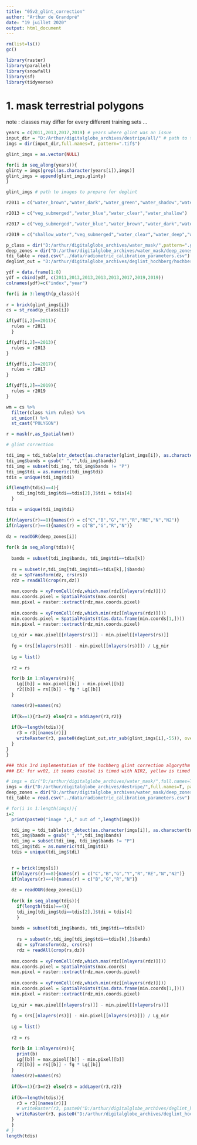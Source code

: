 ```yaml
---
title: "05v2_glint_correction"
author: "Arthur de Grandpré"
date: "19 juillet 2020"
output: html_document
---
```


```r
rm(list=ls())
gc()

library(raster)
library(parallel)
library(snowfall)
library(sf)
library(tidyverse)
```


# 1. mask terrestrial polygons

note : classes may differ for every different training sets ... 

```r
years = c(2011,2013,2017,2019) # years where glint was an issue
input_dir = "D:/Arthur/digitalglobe_archives/destripe/all/" # path to the de-stripped BOA images
imgs = dir(input_dir,full.names=T, pattern=".tif$")

glint_imgs = as.vector(NULL)

for(i in seq_along(years)){
glinty = imgs[grepl(as.character(years[i]),imgs)]
glint_imgs = append(glint_imgs,glinty)
}

glint_imgs # path to images to prepare for deglint
```

```r
r2011 = c("water_brown","water_dark","water_green","water_shadow","water_shallow")

r2013 = c("veg_submerged","water_blue","water_clear","water_shallow")

r2017 = c("veg_submerged","water_blue","water_brown","water_dark","water_shallow","water_white")

r2019 = c("shallow_water","veg_submerged","water_clear","water_deep","water_shallow")
```

```r
p_class = dir("D:/arthur/digitalglobe_archives/water_mask/",pattern=".gpkg$",full.names=T)
deep_zones = dir("D:/arthur/digitalglobe_archives/water_mask/deep_zones",full.names=T, pattern=".shp$")
tdi_table = read.csv("../data/radiometric_calibration_parameters.csv")
deglint_out = "D:/arthur/digitalglobe_archives/deglint_hochberg/hochberg_destripe/"

ydf = data.frame(1:8)
ydf = cbind(ydf, c(2011,2013,2013,2013,2013,2017,2019,2019))
colnames(ydf)=c("index","year")

for(i in 3:length(p_class)){
  
r = brick(glint_imgs[i])
cs = st_read(p_class[i])

if(ydf[i,2]==2011){
  rules = r2011
  }

if(ydf[i,2]==2013){
  rules = r2013
}

if(ydf[i,2]==2017){
  rules = r2017
}

if(ydf[i,2]==2019){
  rules = r2019
}

wm = cs %>% 
  filter(class %in% rules) %>% 
  st_union() %>% 
  st_cast("POLYGON")

r = mask(r,as_Spatial(wm))

# glint correction

tdi_img = tdi_table[str_detect(as.character(glint_imgs[i]), as.character(tdi_table$id_part)),]
tdi_img$bands = gsub(" ","",tdi_img$bands)
tdi_img = subset(tdi_img, tdi_img$bands != "P")
tdi_img$tdi = as.numeric(tdi_img$tdi)
tdis = unique(tdi_img$tdi)

if(length(tdis)==4){
    tdi_img[tdi_img$tdi==tdis[2],]$tdi = tdis[4]
  }

tdis = unique(tdi_img$tdi)

if(nlayers(r)==8){names(r) = c("C","B","G","Y","R","RE","N","N2")}
if(nlayers(r)==4){names(r) = c("B","G","R","N")}
  
dz = readOGR(deep_zones[i])
  
for(k in seq_along(tdis)){
  
  bands = subset(tdi_img$bands, tdi_img$tdi==tdis[k])
    
  rs = subset(r,tdi_img[tdi_img$tdi==tdis[k],]$bands)
  dz = spTransform(dz, crs(rs))
  rdz = readAll(crop(rs,dz))
  
  max.coords = xyFromCell(rdz,which.max(rdz[[nlayers(rdz)]]))
  max.coords.pixel = SpatialPoints(max.coords)
  max.pixel = raster::extract(rdz,max.coords.pixel)
  
  min.coords = xyFromCell(rdz,which.min(rdz[[nlayers(rdz)]]))
  min.coords.pixel = SpatialPoints(t(as.data.frame(min.coords[1,])))
  min.pixel = raster::extract(rdz,min.coords.pixel)
  
  Lg_nir = max.pixel[[nlayers(rs)]] - min.pixel[[nlayers(rs)]]
  
  fg = (rs[[nlayers(rs)]] - min.pixel[[nlayers(rs)]]) / Lg_nir
  
  Lg = list()
  
  r2 = rs

  for(b in 1:nlayers(rs)){
    Lg[[b]] = max.pixel[[b]] - min.pixel[[b]]
    r2[[b]] = rs[[b]] - fg * Lg[[b]]
  }

  names(r2)=names(rs)
  
  if(k==1){r3=r2} else{r3 = addLayer(r3,r2)}
  
  if(k==length(tdis)){
    r3 = r3[[names(r)]]
    writeRaster(r3, paste0(deglint_out,str_sub(glint_imgs[i],-55)), overwrite=T)
  } 
}
}

```



```r
### this 3rd implementation of the hochberg glint correction algorythm includes grouping for band TDI.
### EX: for wv02, it seems coastal is timed with NIR2, yellow is timed with red edge, and RGB + NIR1 are timed together.

# imgs = dir("D:/arthur/digitalglobe_archives/water_mask/",full.names=T, pattern=".tif$")
imgs = dir("D:/arthur/digitalglobe_archives/destripe/",full.names=T, pattern=".tif$")
deep_zones = dir("D:/arthur/digitalglobe_archives/water_mask/deep_zones",full.names=T, pattern=".shp$")[7:8]
tdi_table = read.csv("../data/radiometric_calibration_parameters.csv")

# for(i in 1:length(imgs)){
i=2
  print(paste0("image ",i," out of ",length(imgs)))

  tdi_img = tdi_table[str_detect(as.character(imgs[i]), as.character(tdi_table$id_part)),]
  tdi_img$bands = gsub(" ","",tdi_img$bands)
  tdi_img = subset(tdi_img, tdi_img$bands != "P")
  tdi_img$tdi = as.numeric(tdi_img$tdi)
  tdis = unique(tdi_img$tdi)

  
  r = brick(imgs[i])
  if(nlayers(r)==8){names(r) = c("C","B","G","Y","R","RE","N","N2")}
  if(nlayers(r)==4){names(r) = c("B","G","R","N")}
  
  dz = readOGR(deep_zones[i])
  
  for(k in seq_along(tdis)){
    if(length(tdis)==4){
    tdi_img[tdi_img$tdi==tdis[2],]$tdi = tdis[4]
    }
  
  bands = subset(tdi_img$bands, tdi_img$tdi==tdis[k])
    
    rs = subset(r,tdi_img[tdi_img$tdi==tdis[k],]$bands)
    dz = spTransform(dz, crs(rs))
    rdz = readAll(crop(rs,dz))
  
  max.coords = xyFromCell(rdz,which.max(rdz[[nlayers(rdz)]]))
  max.coords.pixel = SpatialPoints(max.coords)
  max.pixel = raster::extract(rdz,max.coords.pixel)
  
  min.coords = xyFromCell(rdz,which.min(rdz[[nlayers(rdz)]]))
  min.coords.pixel = SpatialPoints(t(as.data.frame(min.coords[1,])))
  min.pixel = raster::extract(rdz,min.coords.pixel)
  
  Lg_nir = max.pixel[[nlayers(rs)]] - min.pixel[[nlayers(rs)]]
  
  fg = (rs[[nlayers(rs)]] - min.pixel[[nlayers(rs)]]) / Lg_nir
  
  Lg = list()
  
  r2 = rs

  for(b in 1:nlayers(rs)){
    print(b)
    Lg[[b]] = max.pixel[[b]] - min.pixel[[b]]
    r2[[b]] = rs[[b]] - fg * Lg[[b]]
  }
  names(r2)=names(rs)
  
  if(k==1){r3=r2} else{r3 = addLayer(r3,r2)}
  
  if(k==length(tdis)){
    r3 = r3[[names(r)]]
    # writeRaster(r3, paste0("D:/arthur/digitalglobe_archives/deglint_hochberg/hochberg3/",str_sub(imgs[i],-46)), overwrite=T)
    writeRaster(r3, paste0("D:/arthur/digitalglobe_archives/deglint_hochberg/hochberg_destripe/",str_sub(imgs[i],-46)), overwrite=T)
  } 
  }
# }
length(tdis)
```
